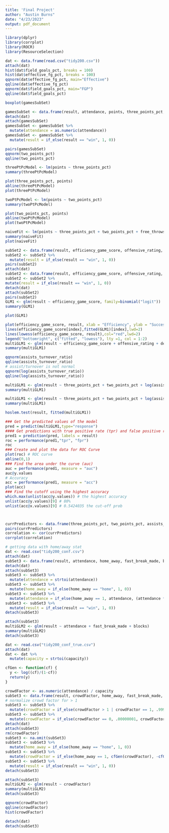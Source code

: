 ```yaml
---
title: 'Final Project'
author: "Austin Burns"
date: "4/23/2023"
output: pdf_document
---
```


```r
library(dplyr)
library(corrplot)
library(ROCR)
library(ResourceSelection)
```


```r
dat <- data.frame(read.csv("tidy200.csv"))
attach(dat)
hist(dat$field_goals_pct, breaks = 100)
hist(dat$effective_fg_pct, breaks = 100)
qqnorm(dat$effective_fg_pct, main="Effective")
qqline(dat$effective_fg_pct)
qqnorm(dat$field_goals_pct, main="FGP")
qqline(dat$field_goals_pct)
```

```r
boxplot(gamesSubSet)
```

```r
gamesSubSet <- data.frame(result, attendance, points, three_points_pct, two_points_pct, free_throws_pct, true_shooting_att)
detach(dat)
attach(gamesSubSet)
gamesSubSet <- gamesSubSet %>%
  mutate(attendance = as.numeric(attendance))
gamesSubSet <- gamesSubSet %>%
  mutate(result = if_else(result == "win", 1, 0))

pairs(gamesSubSet)
qqnorm(two_points_pct)
qqline(two_points_pct)

threePtPcModel <- lm(points ~ three_points_pct)
summary(threePtPcModel)

plot(three_points_pct, points)
abline(threePtPcModel)
plot(threePtPcModel)

twoPtPcModel <- lm(points ~ two_points_pct)
summary(twoPtPcModel)

plot(two_points_pct, points)
abline(twoPtPcModel)
plot(twoPtPcModel)

naiveFit <- lm(points ~ three_points_pct + two_points_pct + free_throws_pct)
summary(naiveFit)
plot(naiveFit)
```


```r
subSet2 <- data.frame(result, efficiency_game_score, offensive_rating, defensive_rating)
subSet2 <- subSet2 %>%
  mutate(result = if_else(result == "win", 1, 0))
pairs(subSet2)
attach(dat)
subSet2 <- data.frame(result, efficiency_game_score, offensive_rating, defensive_rating)
subSet2 <- subSet2 %>%
mutate(result = if_else(result == "win", 1, 0))
detach(dat)
attach(subSet2)
pairs(subSet2)
GLM1 <- glm(result ~ efficiency_game_score, family=binomial("logit"))
summary(GLM1)

plot(GLM1)

plot(efficiency_game_score, result, xlab = "Efficiency", ylab = "Success")
lines(efficiency_game_score[index],fitted(GLM1)[index],lwd=2)
lines(lowess(efficiency_game_score, result),col="red",lwd=2)
legend("bottomright", c("fitted", "lowess"), lty =1, col = 1:2)
multiGLM1 <- glm(result ~ efficiency_game_score + offensive_rating + defensive_rating, family=binomial("logit"))
summary(multiGLM1)
```


```r
qqnorm(assists_turnover_ratio)
qqline(assists_turnover_ratio)
# assist/turnover is not normal
qqnorm(log(assists_turnover_ratio))
qqline(log(assists_turnover_ratio))

multiGLM1 <- glm(result ~ three_points_pct + two_points_pct + log(assists_turnover_ratio), family=binomial("logit"))
summary(multiGLM1)

multiGLM1 <- glm(result ~ three_points_pct + two_points_pct + log(assists_turnover_ratio), family=binomial("logit"))
summary(multiGLM1)

```


```r
hoslem.test(result, fitted(multiGLM1))

### Get the predicted values of the model
pred = predict(multiGLM1,type="response")
#### Get predictions with true positive rate (tpr) and false positive rate (fpr).
pred1 = prediction(pred, labels = result)
roc = performance(pred1,"tpr", "fpr")
roc
### Create and plot the data for ROC Curve
plot(roc) # ROC curve
abline(0,1)
### Find the area under the curve (auc)
auc = performance(pred1, measure = "auc")
auc@y.values
# Accuracy
acc = performance(pred1, measure = "acc")
plot(acc)
### Find the cutoff using the highest accuracy
which.max(unlist(acc@y.values)) # the highest accuracy
unlist(acc@y.values)[9] # 80%
unlist(acc@x.values)[9] # 0.5424035 the cut-off prob



currPredictors <- data.frame(three_points_pct, two_points_pct, assists_turnover_ratio)
pairs(currPredictors)
correlation <- cor(currPredictors)
corrplot(correlation)
```



```r
# getting data with home/away stat
dat <- read.csv("tidy200_conf.csv")
attach(dat)
subSet3 <- data.frame(result, attendance, home_away, fast_break_made, blocks)
detach(dat)
attach(subSet3)
subSet3 <- subSet3 %>%
  mutate(attendance = strtoi(attendance))
subSet3 <- subSet3 %>%
  mutate(home_away = if_else(home_away == "home", 1, 0))
subSet3 <- subSet3 %>%
  mutate(attendance = if_else(home_away == 1, attendance, (attendance * 2) / attendance))
subSet3 <- subSet3 %>%
  mutate(result = if_else(result == "win", 1, 0))
detach(subSet3)
```


```r
attach(subSet3)
multiGLM2 <- glm(result ~ attendance + fast_break_made + blocks)
summary(multiGLM2)
detach(subSet3)
```

<!-- Attempting to convert attendance into crowd factor ie how full is the stadium -->
```r
dat <- read.csv("tidy200_conf_true.csv")
attach(dat)
dat <- dat %>%
  mutate(capacity = strtoi(capacity))

cfGen <- function(cf) {
  y <- log((cf)/(1-cf))
  return(y)
}

crowdFactor <- as.numeric(attendance) / capacity
subSet3 <- data.frame(result, crowdFactor, home_away, fast_break_made, blocks)
# normalize crowd factor for > 1
subSet3 <- subSet3 %>%
  mutate(crowdFactor = if_else(crowdFactor > 1 | crowdFactor == 1, .999999, crowdFactor))
subSet3 <- subSet3 %>%
  mutate(crowdFactor = if_else(crowdFactor == 0, .00000001, crowdFactor))
detach(dat)
attach(subSet3)
rm(crowdFactor)
subSet3 <- na.omit(subSet3)
subSet3 <- subSet3 %>%
  mutate(home_away = if_else(home_away == "home", 1, 0))
subSet3 <- subSet3 %>%
  mutate(crowdFactor = if_else(home_away == 1, cfGen(crowdFactor), -cfGen(crowdFactor)))
subSet3 <- subSet3 %>%
  mutate(result = if_else(result == "win", 1, 0))
detach(subSet3)
```

```r
attach(subSet3)
multiGLM2 <- glm(result ~ crowdFactor)
summary(multiGLM2)
detach(subSet3)
```
<!-- p-val of .09 attained for crowd factor, kinda promising . away gets /10 on crowd factor -->
<!-- p-val of .13 for crowd factor, with exp(-cf) -->
<!-- p-val of .067 acheived with cfg(+/-logit(cf)) -->
```r
qqnorm(crowdFactor)
qqline(crowdFactor)
hist(crowdFactor)
```

```r
detach(dat)
detach(subSet3)

```

